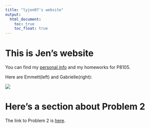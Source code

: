 ```yaml
---
title: "lyjen07's website"
output: 
  html_document:
    toc: true
    toc_float: true
---
```


# This is Jen's website


You can find my [personal info](about.html) and my homeworks for P8105.

Here are Emmett(left) and Gabrielle(right):

![](images/IMG_5193.jpg)

# Here's a section about Problem 2

The link to Problem 2 is [here]().
